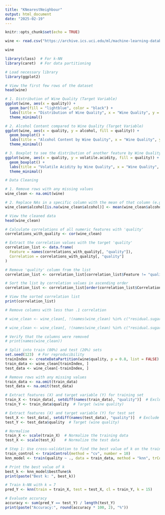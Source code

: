 ```yaml
---
title: "KNearestNeighbour"
output: html_document
date: "2025-02-19"
---
```


```r
knitr::opts_chunk$set(echo = TRUE)
```

```r
wine <- read.csv("https://archive.ics.uci.edu/ml/machine-learning-databases/wine-quality/winequality-red.csv", sep=";")

```



```r
wine
```


```r
library(class)  # For k-NN
library(caret)  # For data partitioning
```




```r
# Load necessary library
library(ggplot2)

# View the first few rows of the dataset
head(wine)

# 1. Distribution of Wine Quality (Target Variable)
ggplot(wine, aes(x = quality)) +
  geom_bar(fill = "lightblue", color = "black") +
  labs(title = "Distribution of Wine Quality", x = "Wine Quality", y = "Count") +
  theme_minimal()

# 2. Alcohol Content compared to Wine Quality (Target Variable)
ggplot(wine, aes(x = quality, y = alcohol, fill = quality)) +
  geom_boxplot() +
  labs(title = "Alcohol Content by Wine Quality", x = "Wine Quality", y = "Alcohol Content") +
  theme_minimal()

# 3. Boxplot to see the distribution of another feature by Wine Quality
ggplot(wine, aes(x = quality, y = volatile.acidity, fill = quality)) +
  geom_boxplot() +
  labs(title = "Volatile Acidity by Wine Quality", x = "Wine Quality", y = "Volatile Acidity") +
  theme_minimal()


```

```r
# Data Cleaning

# 1. Remove rows with any missing values
wine_clean <- na.omit(wine)

# 2. Replace NAs in a specific column with the mean of that column (e.g., alcohol) on the wine_clean dataset
wine_clean$alcohol[is.na(wine_clean$alcohol)] <- mean(wine_clean$alcohol, na.rm = TRUE)

# View the cleaned data
head(wine_clean)

```


```r
# Calculate correlations of all numeric features with 'quality'
correlations_with_quality <- cor(wine_clean)

# Extract the correlation values with the target 'quality'
correlation_list <- data.frame(
  Feature = names(correlations_with_quality[, "quality"]),
  Correlation = correlations_with_quality[, "quality"]
)

# Remove 'quality' column from the list
correlation_list <- correlation_list[correlation_list$Feature != "quality", ]

# Sort the list by correlation values in ascending order
correlation_list <- correlation_list[order(correlation_list$Correlation), ]

# View the sorted correlation list
print(correlation_list)


```


```r
# Remove columns with less than .1 correlation

# wine_clean <- wine_clean[, !(names(wine_clean) %in% c("residual.sugar", "free.sulfur.dioxide", "pH"))]

# wine_clean <- wine_clean[, !(names(wine_clean) %in% c("residual.sugar"))]

# Verify that the columns were removed
# print(names(wine_clean))
```



```r
# Split into train (80%) and test (20%) sets
set.seed(123)  # For reproducibility
trainIndex <- createDataPartition(wine$quality, p = 0.8, list = FALSE)
train_data <- wine_clean[trainIndex, ]
test_data <- wine_clean[-trainIndex, ]

# Remove rows with any missing values
train_data <- na.omit(train_data)
test_data <- na.omit(test_data)

# Extract features (X) and target variable (Y) for training set
train_X <- train_data[, setdiff(names(train_data), "quality")]  # Exclude the 'quality' column
train_Y <- train_data$quality  # Target (wine quality)

# Extract features (X) and target variable (Y) for test set
test_X <- test_data[, setdiff(names(test_data), "quality")]  # Exclude the 'quality' column
test_Y <- test_data$quality  # Target (wine quality)

# Normalise
train_X <- scale(train_X)  # Normalize the training data
test_X <- scale(test_X)    # Normalize the test data
```



```r
# Step 1: Use cross-validation to find the best value of k on the training data
train_control <- trainControl(method = "cv", number = 10)
knn_model <- train(quality ~ ., data = train_data, method = "knn", trControl = train_control, tuneLength = 10)

# Print the best value of k
best_k <- knn_model$bestTune$k
print(paste("Best k: ", best_k))
```


```r
# Train k-NN with k = 7
pred_Y <- knn(train = train_X, test = test_X, cl = train_Y, k = 15)
```



```r
# Evaluate accuracy
accuracy <- sum(pred_Y == test_Y) / length(test_Y)
print(paste("Accuracy:", round(accuracy * 100, 2), "%"))
```




